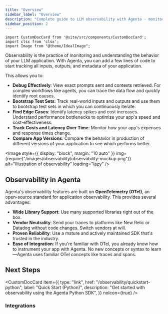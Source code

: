 ```yaml
---
title: "Overview"
sidebar_label: "Overview"
description: "Complete guide to LLM observability with Agenta - monitor costs, performance, and trace every request with automatic instrumentation for your AI applications"
sidebar_position: 2
---
```


```mdx-code-block
import CustomDocCard from '@site/src/components/CustomDocCard';
import clsx from 'clsx';
import Image from "@theme/IdealImage";
```

Observability is the practice of monitoring and understanding the behavior of your LLM application. With Agenta, you can add a few lines of code to start tracking all inputs, outputs, and metadata of your application.

This allows you to:

- **Debug Effectively**: View exact prompts sent and contexts retrieved. For complex workflows like agents, you can trace the data flow and quickly identify root causes.
- **Bootstrap Test Sets**: Track real-world inputs and outputs and use them to bootstrap test sets in which you can continuously iterate.
- **Find Edge Cases**: Identify latency spikes and cost increases. Understand performance bottlenecks to optimize your app's speed and cost-effectiveness.
- **Track Costs and Latency Over Time**: Monitor how your app's expenses and response times change.
- **Compare App Versions**: Compare the behavior in production of different versions of your application to see which performs better.

<Image
  style={{ display: "block", margin: "10 auto" }}
  img={require("/images/observability/observability-mockup.png")}
  alt="Illustration of observability"
  loading="lazy"
/>

## Observability in Agenta

Agenta's observability features are built on **OpenTelemetry (OTel)**, an open-source standard for application observability. This provides several advantages:

- **Wide Library Support**: Use many supported libraries right out of the box.
- **Vendor Neutrality**: Send your traces to platforms like New Relic or Datadog without code changes. Switch vendors at will.
- **Proven Reliability**: Use a mature and actively maintained SDK that's trusted in the industry.
- **Ease of Integration**: If you're familiar with OTel, you already know how to instrument your app with Agenta. No new concepts or syntax to learn—Agenta uses familiar OTel concepts like traces and spans.

## Next Steps

<section className='row'>
<article key='1' className="col col--6 margin-bottom--lg">

  <CustomDocCard
    item={{
      type: "link",
      href: "/observability/quickstart-python",
      label: "Quick Start (Python)",
      description: "Get started with observability using the Agenta Python SDK",
    }}
    noIcon={true}
  />
  </article>

  <article key='2' className="col col--6 margin-bottom--lg">
  <CustomDocCard
    item={{
      type: "link",
      href: "/observability/quick-start-opentelemetry",
      label: "Quick Start (OpenTelemetry JS/TS)",
      description: "Set up LLM observability with OpenTelemetry for JavaScript/TypeScript (Node.js)",
    }}
    noIcon={true}
  />
  </article>
  </section>

### Integrations

<section className='row'>
<article key="1" className="col col--6 margin-bottom--lg">
  <CustomDocCard
    item={{
      type: "link",
      href: "/observability/integrations/openai",
      label: "OpenAI",
      description:
        "Learn how to instrument your OpenAI application with Agenta",
    }}
    noIcon={true}
  />
</article>

  <article key='2' className="col col--6 margin-bottom--lg">
  <CustomDocCard
    item={{
      type: "link",
      href: "/observability/integrations/litellm",
      label: "LiteLLM",
      description: "Learn how to instrument your LiteLLM application with Agenta",
    }}
    noIcon={true}
    />
  </article>
  </section>
<section className='row'>

<article key="1" className="col col--6 margin-bottom--lg">
  <CustomDocCard
    item={{
      type: "link",
      href: "/observability/integrations/langchain",
      label: "LangChain",
      description:
        "Learn how to instrument your LangChain application with Agenta",
    }}
    noIcon={true}
  />
</article>

  <article key='2' className="col col--6 margin-bottom--lg">
  <CustomDocCard
    item={{
      type: "link",
      href: "/observability/integrations/instructor",
      label: "Instructor",
      description: "Learn how to instrument your Instructor application with Agenta",
    }}
    noIcon={true}
    />
  </article>
  </section>
<section className='row'>

<article key="1" className="col col--6 margin-bottom--lg">
  <CustomDocCard
    item={{
      type: "link",
      href: "/observability/integrations/llamaindex",
      label: "LlamaIndex",
      description: "Learn how to instrument your LlamaIndex application with Agenta",
    }}
    noIcon={true}
  />
</article>

  <article key='2' className="col col--6 margin-bottom--lg">
  <CustomDocCard
    item={{
      type: "link",
      href: "/observability/integrations/langgraph",
      label: "LangGraph",
      description: "Learn how to instrument your LangGraph application with Agenta",
    }}
    noIcon={true}
    />
  </article>
  </section>
<section className='row'>

<article key="1" className="col col--6 margin-bottom--lg">
  <CustomDocCard
    item={{
      type: "link",
      href: "/observability/integrations/openai-agents",
      label: "OpenAI Agents",
      description: "Learn how to instrument your OpenAI Agents application with Agenta",
    }}
    noIcon={true}
  />
</article>

  <article key='2' className="col col--6 margin-bottom--lg">
  <CustomDocCard
    item={{
      type: "link",
      href: "/observability/integrations/pydanticai",
      label: "PydanticAI",
      description: "Learn how to instrument your PydanticAI application with Agenta",
    }}
    noIcon={true}
    />
  </article>
  </section>
<section className='row'>

<article key="1" className="col col--6 margin-bottom--lg">
  <CustomDocCard
    item={{
      type: "link",
      href: "/observability/integrations/dspy",
      label: "DSPy",
      description: "Learn how to instrument your DSPy application with Agenta",
    }}
    noIcon={true}
  />
</article>

  <article key='2' className="col col--6 margin-bottom--lg">
  <CustomDocCard
    item={{
      type: "link",
      href: "/observability/integrations/agno",
      label: "Agno",
      description: "Learn how to instrument your Agno application with Agenta",
    }}
    noIcon={true}
    />
  </article>
  </section>
